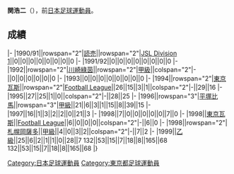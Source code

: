 {{Infobox football biography
|name=関浩二
|image=
|fullname=関浩二
|birth_date={{Birth date and age|1972|6|26}}
|cityofbirth=[[東京都|東京都]]
|countryofbirth=[[日本|日本]]
|position=[[前鋒_(足球)|前鋒]]
|currentclub=
|years=1990-1993<br/>1994-1995<br/>1996-1998<br/>1998<br/>1998-1999
|clubs=[[東京綠茵|読売/川崎綠茵]]<br/>[[FC東京|東京瓦斯]]<br/>[[湘南比馬|平塚比馬]]<br/>[[FC東京|東京瓦斯]]<br/>[[札幌岡薩多|札幌岡薩多]]
|caps(goals)=
|nationalyears=
|nationalteam=
|nationalcaps(goals)=
}}
'''関浩二'''（{{Bd|1972年|6月26日||}}），前[[日本|日本]][[足球|足球]][[運動員|運動員]]。

==成績==
{{Football player club statistics 1|YYN}}
{{Football player club statistics 2|JPN|YYN}}
|-
|1990/91||rowspan="2"|[[東京綠茵|読売]]||rowspan="2"|[[Japan_Soccer_League|JSL Division 1]]||0||0||0||0||0||0||0||0
|-
|1991/92||0||0||0||0||0||0||0||0
|-
|1992||rowspan="2"|[[東京綠茵|川崎綠茵]]||rowspan="2"|[[日本職業足球甲級聯賽|甲級]]||colspan="2"|-||0||0||0||0||0||0
|-
|1993||0||0||0||0||0||0||0||0
|-
|1994||rowspan="2"|[[FC東京|東京瓦斯]]||rowspan="2"|[[Japan_Football_League|Football League]]||26||15||3||1||colspan="2"|-||29||16
|-
|1995||27||25||1||0||colspan="2"|-||28||25
|-
|1996||rowspan="3"|[[湘南比馬|平塚比馬]]||rowspan="3"|[[日本職業足球甲級聯賽|甲級]]||21||6||3||1||15||8||39||15
|-
|1997||16||1||3||2||2||0||21||3
|-
|1998||7||0||0||0||0||0||7||0
|-
|1998||[[FC東京|東京瓦斯]]||[[Japan_Football_League|Football League]]||6||0||0||0||colspan="2"|-||6||0
|-
|1998||rowspan="2"|[[札幌岡薩多|札幌岡薩多]]||[[日本職業足球甲級聯賽|甲級]]||4||0||3||2||colspan="2"|-||7||2
|-
|1999||[[日本職業足球乙級聯賽|乙級]]||25||6||2||1||1||0||28||7
{{Football player club statistics 3|1|JPN}}132||53||15||7||18||8||165||68
{{Football player club statistics 5}}132||53||15||7||18||8||165||68
|}

{{Japan-sport-bio-stub}}
{{Soccer-player-stub}}
[[Category:日本足球運動員|Category:日本足球運動員]]
[[Category:東京都足球運動員|Category:東京都足球運動員]]